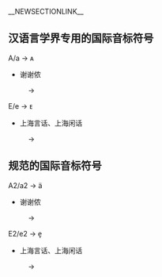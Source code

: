 __NEWSECTIONLINK__
{{template testcases notice}}
== 汉语言学界专用的国际音标符号 ==
A/a → ᴀ
*谢谢侬
:{{tlx|滬音|xx|iA|22|xx|iA|55|n|ong|21}} → {{滬音|xx|iA|22|xx|iA|55|n|ong|21}}

E/e → ᴇ
*上海言话、上海闲话
:{{tlx|滬音|z|aang|22|h|E|44|hh|E|22|hh|o|44}} → {{滬音|z|aang|22|h|E|44|hh|E|22|hh|o|44}}

== 规范的国际音标符号 ==
A2/a2 → ä
*谢谢侬
:{{tlx|滬音|xx|iA2|22|xx|iA2|55|n|ong|21}} → {{滬音|xx|iA2|22|xx|iA2|55|n|ong|21}}

E2/e2 → e̞
*上海言话、上海闲话
:{{tlx|滬音|z|aang|22|h|E2|44|hh|E2|22|hh|o|44}} → {{滬音|z|aang|22|h|E2|44|hh|E2|22|hh|o|44}}
